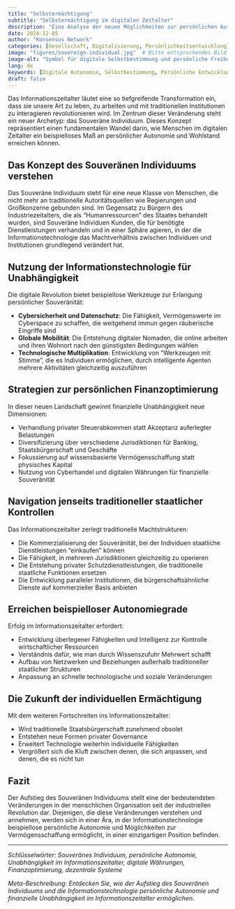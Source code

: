 ```yaml
---
title: "Selbstermächtigung"
subtitle: "Selbstermächtigung im digitalen Zeitalter"
description: "Eine Analyse der neuen Möglichkeiten zur persönlichen Autonomie und Selbstbestimmung im Informationszeitalter."
date: 2024-12-05
author: "Konsensus Network"
categories: [Gesellschaft, Digitalisierung, Persönlichkeitsentwicklung]
image: "figures/sovereign-individual.jpg"  # Bitte entsprechendes Bild hinzufügen
image-alt: "Symbol für digitale Selbstbestimmung und persönliche Freiheit"
lang: de
keywords: [Digitale Autonomie, Selbstbestimmung, Persönliche Entwicklung, Digitale Transformation, Zukunft]
draft: false
---
```


Das Informationszeitalter läutet eine so tiefgreifende Transformation ein, dass sie unsere Art zu leben, zu arbeiten und mit traditionellen Institutionen zu interagieren revolutionieren wird. Im Zentrum dieser Veränderung steht ein neuer Archetyp: das Souveräne Individuum. Dieses Konzept repräsentiert einen fundamentalen Wandel darin, wie Menschen im digitalen Zeitalter ein beispielloses Maß an persönlicher Autonomie und Wohlstand erreichen können.

## Das Konzept des Souveränen Individuums verstehen

Das Souveräne Individuum steht für eine neue Klasse von Menschen, die nicht mehr an traditionelle Autoritätsquellen wie Regierungen und Großkonzerne gebunden sind. Im Gegensatz zu Bürgern des Industriezeitalters, die als "Humanressourcen" des Staates behandelt wurden, sind Souveräne Individuen Kunden, die für benötigte Dienstleistungen verhandeln und in einer Sphäre agieren, in der die Informationstechnologie das Machtverhältnis zwischen Individuen und Institutionen grundlegend verändert hat.

## Nutzung der Informationstechnologie für Unabhängigkeit

Die digitale Revolution bietet beispiellose Werkzeuge zur Erlangung persönlicher Souveränität:

- **Cybersicherheit und Datenschutz**: Die Fähigkeit, Vermögenswerte im Cyberspace zu schaffen, die weitgehend immun gegen räuberische Eingriffe sind
- **Globale Mobilität**: Die Entstehung digitaler Nomaden, die online arbeiten und ihren Wohnort nach den günstigsten Bedingungen wählen
- **Technologische Multiplikation**: Entwicklung von "Werkzeugen mit Stimme", die es Individuen ermöglichen, durch intelligente Agenten mehrere Aktivitäten gleichzeitig auszuführen

## Strategien zur persönlichen Finanzoptimierung

In dieser neuen Landschaft gewinnt finanzielle Unabhängigkeit neue Dimensionen:

- Verhandlung privater Steuerabkommen statt Akzeptanz auferlegter Belastungen
- Diversifizierung über verschiedene Jurisdiktionen für Banking, Staatsbürgerschaft und Geschäfte
- Fokussierung auf wissensbasierte Vermögensschaffung statt physisches Kapital
- Nutzung von Cyberhandel und digitalen Währungen für finanzielle Souveränität

## Navigation jenseits traditioneller staatlicher Kontrollen

Das Informationszeitalter zerlegt traditionelle Machtstrukturen:

- Die Kommerzialisierung der Souveränität, bei der Individuen staatliche Dienstleistungen "einkaufen" können
- Die Fähigkeit, in mehreren Jurisdiktionen gleichzeitig zu operieren
- Die Entstehung privater Schutzdienstleistungen, die traditionelle staatliche Funktionen ersetzen
- Die Entwicklung paralleler Institutionen, die bürgerschaftsähnliche Dienste auf kommerzieller Basis anbieten

## Erreichen beispielloser Autonomiegrade

Erfolg im Informationszeitalter erfordert:

- Entwicklung überlegener Fähigkeiten und Intelligenz zur Kontrolle wirtschaftlicher Ressourcen
- Verständnis dafür, wie man durch Wissenszufuhr Mehrwert schafft
- Aufbau von Netzwerken und Beziehungen außerhalb traditioneller staatlicher Strukturen
- Anpassung an schnelle technologische und soziale Veränderungen

## Die Zukunft der individuellen Ermächtigung

Mit dem weiteren Fortschreiten ins Informationszeitalter:

- Wird traditionelle Staatsbürgerschaft zunehmend obsolet
- Entstehen neue Formen privater Governance
- Erweitert Technologie weiterhin individuelle Fähigkeiten
- Vergrößert sich die Kluft zwischen denen, die sich anpassen, und denen, die es nicht tun

## Fazit

Der Aufstieg des Souveränen Individuums stellt eine der bedeutendsten Veränderungen in der menschlichen Organisation seit der industriellen Revolution dar. Diejenigen, die diese Veränderungen verstehen und annehmen, werden sich in einer Ära, in der Informationstechnologie beispiellose persönliche Autonomie und Möglichkeiten zur Vermögensschaffung ermöglicht, in einer einzigartigen Position befinden.

---

*Schlüsselwörter: Souveränes Individuum, persönliche Autonomie, Unabhängigkeit im Informationszeitalter, digitale Währungen, Finanzoptimierung, dezentrale Systeme*

*Meta-Beschreibung: Entdecken Sie, wie der Aufstieg des Souveränen Individuums und die Informationstechnologie persönliche Autonomie und finanzielle Unabhängigkeit im Informationszeitalter ermöglichen.*